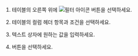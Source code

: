 <ProdImg img='db-bottom-table-filter.png' desc='Filter' />

1. 테이블의 오른쪽 위에 ![필터 아이콘](/img/ico-filter.svg) 버튼을 선택하세요.

1. 테이블의 컬럼 헤더 항목과 조건을 선택하세요.

1. <Cmdname sid="enter_condition" className="uitext" /> 텍스트 상자에 원하는 값을 입력하세요.

1. <Cmdname sid="save" className="uitext" /> 버튼을 선택하세요.